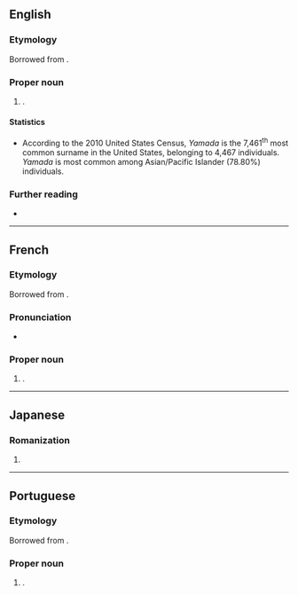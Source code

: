 ==English==

===Etymology===
Borrowed from {{bor|en|ja|山田|tr=Yamada}}.

===Proper noun===
{{en-proper noun|Yamadas}}

# {{surname|en|from=Japanese|nodot=1}}.

====Statistics====
* According to the 2010 United States Census, ''Yamada'' is the 7,461<sup>th</sup> most common surname in the United States, belonging to 4,467 individuals. ''Yamada'' is most common among Asian/Pacific Islander (78.80%) individuals.

===Further reading===
* {{R:en:DAFN}}

----

==French==

===Etymology===
Borrowed from {{bor|fr|ja|山田|tr=Yamada}}.

===Pronunciation===
* {{fr-IPA}}

===Proper noun===
{{fr-proper noun}}

# {{surname|fr|from=Japanese|nodot=1}}.

----

==Japanese==

===Romanization===
{{ja-romaji}}

# {{ja-romanization of|やまだ}}

----

==Portuguese==

===Etymology===
Borrowed from {{bor|pt|ja|山田|tr=Yamada}}.

===Proper noun===
{{pt-proper noun|m|g2=f}}

# {{surname|pt|from=Japanese|nodot=1}}.